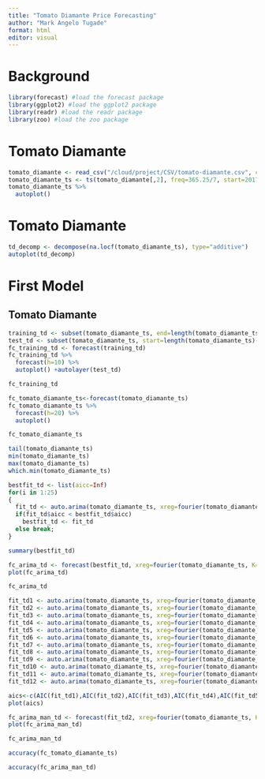 ```yaml
---
title: "Tomato Diamante Price Forecasting"
author: "Mark Angelo Tugade"
format: html
editor: visual
---
```


# Background

```r
library(forecast) #load the forecast package
library(ggplot2) #load the ggplot2 package
library(readr) #load the readr package
library(zoo) #load the zoo package

```

# Tomato Diamante

```r
tomato_diamante <- read_csv("/cloud/project/CSV/tomato-diamante.csv", col_types = cols(Week = col_date(format = "%Y-%m-%d")))
tomato_diamante_ts <- ts(tomato_diamante[,2], freq=365.25/7, start=2017+302/365.25)
tomato_diamante_ts %>%
  autoplot()
```

# Tomato Diamante

```r
td_decomp <- decompose(na.locf(tomato_diamante_ts), type="additive")
autoplot(td_decomp)

```

# First Model

## Tomato Diamante

```r
training_td <- subset(tomato_diamante_ts, end=length(tomato_diamante_ts)-8)
test_td <- subset(tomato_diamante_ts, start=length(tomato_diamante_ts)-8)
fc_training_td <- forecast(training_td)
fc_training_td %>%
  forecast(h=10) %>%
  autoplot() +autolayer(test_td)
```

```r
fc_training_td
```

```r
fc_tomato_diamante_ts<-forecast(tomato_diamante_ts)
fc_tomato_diamante_ts %>%
  forecast(h=20) %>%
  autoplot()
```

```r
fc_tomato_diamante_ts
```

```r
tail(tomato_diamante_ts)
min(tomato_diamante_ts)
max(tomato_diamante_ts)
which.min(tomato_diamante_ts)
```

```r
bestfit_td <- list(aicc=Inf)
for(i in 1:25)
{
  fit_td <- auto.arima(tomato_diamante_ts, xreg=fourier(tomato_diamante_ts, K=i), seasonal=FALSE)
  if(fit_td$aicc < bestfit_td$aicc)
    bestfit_td <- fit_td
  else break;
}
```

```r
summary(bestfit_td)
```

```r
fc_arima_td <- forecast(bestfit_td, xreg=fourier(tomato_diamante_ts, K=1, h=26))
plot(fc_arima_td)
```

```r
fc_arima_td
```

```r
fit_td1 <- auto.arima(tomato_diamante_ts, xreg=fourier(tomato_diamante_ts, K=1), seasonal=FALSE)
fit_td2 <- auto.arima(tomato_diamante_ts, xreg=fourier(tomato_diamante_ts, K=2), seasonal=FALSE)
fit_td3 <- auto.arima(tomato_diamante_ts, xreg=fourier(tomato_diamante_ts, K=3), seasonal=FALSE)
fit_td4 <- auto.arima(tomato_diamante_ts, xreg=fourier(tomato_diamante_ts, K=4), seasonal=FALSE)
fit_td5 <- auto.arima(tomato_diamante_ts, xreg=fourier(tomato_diamante_ts, K=5), seasonal=FALSE)
fit_td6 <- auto.arima(tomato_diamante_ts, xreg=fourier(tomato_diamante_ts, K=6), seasonal=FALSE)
fit_td7 <- auto.arima(tomato_diamante_ts, xreg=fourier(tomato_diamante_ts, K=7), seasonal=FALSE)
fit_td8 <- auto.arima(tomato_diamante_ts, xreg=fourier(tomato_diamante_ts, K=8), seasonal=FALSE)
fit_td9 <- auto.arima(tomato_diamante_ts, xreg=fourier(tomato_diamante_ts, K=9), seasonal=FALSE)
fit_td10 <- auto.arima(tomato_diamante_ts, xreg=fourier(tomato_diamante_ts, K=10), seasonal=FALSE)
fit_td11 <- auto.arima(tomato_diamante_ts, xreg=fourier(tomato_diamante_ts, K=11), seasonal=FALSE)
fit_td12 <- auto.arima(tomato_diamante_ts, xreg=fourier(tomato_diamante_ts, K=12), seasonal=FALSE)
```

```r
aics<-c(AIC(fit_td1),AIC(fit_td2),AIC(fit_td3),AIC(fit_td4),AIC(fit_td5),AIC(fit_td6),AIC(fit_td7),AIC(fit_td8),AIC(fit_td9),AIC(fit_td10),AIC(fit_td11),AIC(fit_td12))
plot(aics)
```

```r
fc_arima_man_td <- forecast(fit_td2, xreg=fourier(tomato_diamante_ts, K=2, h=26))
plot(fc_arima_man_td)
```

```r
fc_arima_man_td
```

```r
accuracy(fc_tomato_diamante_ts)
```

```r
accuracy(fc_arima_man_td)
```

## 
